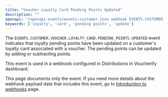 ```yaml
---
title: "Voucher Loyalty Card Pending Points Updated"
description: ""
openapi: "/openapi-events/events-customer.json webhook EVENTS.CUSTOMER.VOUCHER.LOYALTY_CARD.PENDING_POINTS.UPDATED"
keywords: ['loyalty', 'card', 'pending points', 'update']
---
```


The `EVENTS.CUSTOMER.VOUCHER.LOYALTY_CARD.PENDING_POINTS.UPDATED` event indicates that loyalty pending points have been updated on a customer's loyalty card associated with a voucher. The pending points can be updated by adding or subtracting points.

This event is used in a webhook configured in Distributions in Voucherify dashboard.

<Note>This page documents only the event. If you need more details about the webhook payload data that includes this event, go to [Introduction to webhooks](/api-reference/introduction-to-webhooks "Introduction to webhooks v2024-01-01") page.</Note>